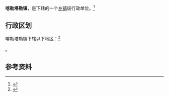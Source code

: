 {{中国乡级行政区|65/29/01/100/000}}

'''喀勒塔勒镇'''，是{{PRC admin/fullname|65/29/01/100/000|3}}下辖的一个[[乡镇|乡镇]]级行政单位。<ref>{{PRC admin/ref sgc|{{PRC admin/parent|65/29/01/100/000}}}}</ref>

== 行政区划 ==

喀勒塔勒镇下辖以下地区：<ref>{{PRC admin/ref sgc|65/29/01/100/000}}</ref>

{{PRC admin/children|65/29/01/100/000}}。

== 参考资料 ==

{{reflist}}

{{行政区划小作品}}
{{PRC admin/navcat|65/29/01/100/000}}